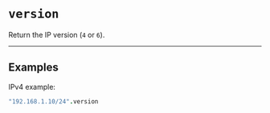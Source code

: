 # `version`

Return the IP version (`4` or `6`).

---

## Examples

IPv4 example:
```coffee
"192.168.1.10/24".version
```
